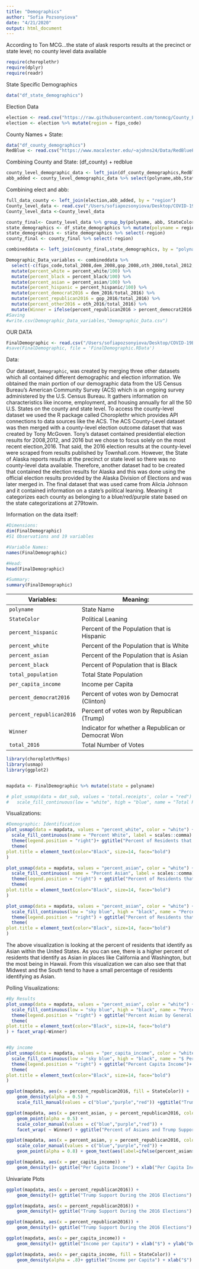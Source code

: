 ```yaml
---
title: "Demographics"
author: "Sofia Pozsonyiova"
date: "4/21/2020"
output: html_document
---
```


According to Ton MCG...the state of alask resports results at the precinct or state level; no county level data available 

```r
require(choroplethr)
require(dplyr)
require(readr)
```

State Specific Demographics 
```r
data("df_state_demographics")
```

Election Data
```r
election <- read.csv("https://raw.githubusercontent.com/tonmcg/County_Level_Election_Results_12-16/master/US_County_Level_Presidential_Results_08-16.csv")
election <- election %>% mutate(region = fips_code)

```

County Names + State: 
```r
data("df_county_demographics")
RedBlue <- read.csv("https://www.macalester.edu/~ajohns24/Data/RedBluePurple.csv")
```

Combining County and State: (df_county) + redblue 
```r
county_level_demographic_data <- left_join(df_county_demographics,RedBlue)
abb_added <- county_level_demographic_data %>% select(polyname,abb,StateColor,region)
```

Combining elect and abb:
```r
full_data_county <- left_join(election,abb_added, by = "region")
County_level_data <- read.csv("/Users/sofiapozsonyiova/Desktop/COVID-19Bayes/Demographic_Data_/full_data_by_county.csv")
County_level_data <-County_level_data 
```

```r
county_final<- County_level_data %>% group_by(polyname, abb, StateColor) %>% summarise_if(is.numeric, sum, na.rm = TRUE)
state_demographics <- df_state_demographics %>% mutate(polyname = region) 
state_demographics <- state_demographics %>% select(-region)
county_final <- county_final %>% select(-region)

combineddata <- left_join(county_final,state_demographics, by = "polyname")

Demographic_Data_variables <- combineddata %>% 
  select(-c(fips_code,total_2008,dem_2008,gop_2008,oth_2008,total_2012,dem_2012,gop_2012,oth_2012))%>% 
  mutate(percent_white = percent_white/100) %>%
  mutate(percent_black = percent_black/100) %>% 
  mutate(percent_asian = percent_asian/100) %>% 
  mutate(percent_hispanic = percent_hispanic/100) %>% 
  mutate(percent_democrat2016 = dem_2016/total_2016) %>% 
  mutate(percent_republican2016 = gop_2016/total_2016) %>% 
  mutate(percent_other2016 = oth_2016/total_2016) %>% 
  mutate(Winner = ifelse(percent_republican2016 > percent_democrat2016 & percent_republican2016 > percent_other2016, "Republican", "Democrat"))%>% filter(total_2016 != 635888)
#Saving 
#write.csv(Demographic_Data_variables,"Demographic_Data.csv")
```

OUR DATA 
```r
FinalDemographic <- read.csv("/Users/sofiapozsonyiova/Desktop/COVID-19Bayes/Demographic_Data_/FINALDemographic_Data.csv")
#save(FinalDemographic, file = 'FinalDemographic.RData')
```

Data:

Our dataset, `Demographic`, was created by merging three other datasets which all contained different demographic and election information. We obtained the main portion of our demographic data from the US Census Bureau’s American Community Survey (ACS) which is an ongoing survey administered by the U.S. Census Bureau. It  gathers information on characteristics like income, employment, and housing  annually for all the 50 U.S. States on the county and state level. To access the county-level dataset we used the R package called Choroplethr which provides API connections to data sources like the ACS. The ACS County-Level dataset was then merged with a county-level election outcome dataset that was created by Tony McGoven. Tony’s dataset contained presidential election results for 2008,2012, and 2016 but we chose to focus solely on the most recent election,2016. That said, the 2016 election results at the county-level were scraped from results published by Townhall.com. However, the State of Alaska reports results at the precinct or state level so there was no county-level data available. Therefore, another dataset had to be created that contained the election results for Alaska and this was done using the official election results provided by the Alaska Division of Elections and was later merged in. The final dataset that was used came from Alicia Johnson and it contained information on a state’s political leaning. Meaning it categorizes each county as belonging to a blue/red/purple state based on the state categorizations at 279towin. 


Information on the data itself: 

```r
#Dimensions:
dim(FinalDemographic)
#51 Observations and 19 variables 

#Variable Names:
names(FinalDemographic)

#Head: 
head(FinalDemographic)

#Summary:
summary(FinalDemographic)
```

+------------------------+---------------------------------------------------+
| Variables:             | Meaning:                                          |
+========================+===================================================+
| `polyname`             | State Name                                        |
|                        |                                                   | 
+------------------------+---------------------------------------------------+
| `StateColor`           | Political Leaning                                 |
|                        |                                                   | 
+------------------------+---------------------------------------------------+
|`percent_hispanic`      | Percent of the Population that is Hispanic        |
|                        |                                                   | 
+------------------------+---------------------------------------------------+
| `percent_white`        | Percent of the Population that is White           |
|                        |                                                   | 
+------------------------+---------------------------------------------------+
| `percent_asian`        | Percent of the Population that is Asian           |  
|                        |                                                   | 
+------------------------+---------------------------------------------------+
| `percent_black`        | Percent of Population that is Black               |  
|                        |                                                   | 
+------------------------+---------------------------------------------------+
|`total_population`      | Total State Population                            | 
|                        |                                                   | 
+------------------------+---------------------------------------------------+
|`per_capita_income`     | Income per Capita                                 |
|                        |                                                   | 
+------------------------+---------------------------------------------------+
|`percent_democrat2016`  | Percent of votes won by Democrat (Clinton)        |  
|                        |                                                   | 
+------------------------+---------------------------------------------------+
|`percent_republican2016`| Percent of votes won by Republican (Trump)        | 
|                        |                                                   | 
+------------------------+---------------------------------------------------+
| `Winner`               | Indicator for whether a Republican or Democrat Won| 
|                        |                                                   |  
+------------------------+---------------------------------------------------+
|`total_2016`            | Total Number of Votes                             | 
|                        |                                                   | 
+------------------------+---------------------------------------------------+


```r
library(choroplethrMaps)
library(usmap)
library(ggplot2)


mapdata <- FinalDemographic %>% mutate(state = polyname)

# plot_usmap(data = dat_sub, values = 'total.receipts', color = "red") + 
#   scale_fill_continuous(low = "white", high = "blue", name = "Total Receipts", label = scales::comma) + theme(legend.position = "right") + facet_wrap(~party) 
```


Visualizations: 
```r
#Demographic: Identification 
plot_usmap(data = mapdata, values = "percent_white", color = "white") + 
  scale_fill_continuous(name = "Percent White", label = scales::comma) + 
  theme(legend.position = "right")+ ggtitle("Percent of Residents that Identify as White") + 
  theme(
plot.title = element_text(color="Black", size=14, face="bold")
)

plot_usmap(data = mapdata, values = "percent_asian", color = "white") + 
  scale_fill_continuous( name = "Percent Asian", label = scales::comma) + 
  theme(legend.position = "right") + ggtitle("Percent of Residents that Identify as Asian") + 
  theme(
plot.title = element_text(color="Black", size=14, face="bold")
)

plot_usmap(data = mapdata, values = "percent_asian", color = "white") + 
  scale_fill_continuous(low = "sky blue", high = "black", name = "Percent Asian", label = scales::comma) + 
  theme(legend.position = "right") + ggtitle("Percent of Residents that Identify as Asian") +
  theme(
plot.title = element_text(color="Black", size=14, face="bold")
) 
```
The above visualization is looking at the percent of residents that identify as Asian within the United States. As you can see, there is a higher percent of residents that identify as Asian in places like California and Washington, but the most being in Hawaii. From this visualization we can also see that that Midwest and the South tend to have a small percentage of residents identifying as Asian. 




Polling Visualizations: 
```r
#By Results 
plot_usmap(data = mapdata, values = "percent_asian", color = "white") + 
  scale_fill_continuous(low = "sky blue", high = "black", name = "Percent Asian", label = scales::comma) + 
  theme(legend.position = "right") + ggtitle("Percent Asian by General Election Results")+
  theme(
plot.title = element_text(color="Black", size=14, face="bold")
) + facet_wrap(~Winner)


#By income 
plot_usmap(data = mapdata, values = "per_capita_income", color = "white") + 
  scale_fill_continuous(low = "sky blue", high = "black", name = "$ Per Capita", label = scales::comma) + 
  theme(legend.position = "right") + ggtitle("Percent Capita Income")+
  theme(
plot.title = element_text(color="Black", size=14, face="bold")
) 
```

```r
ggplot(mapdata, aes(x = percent_republican2016, fill = StateColor)) + 
    geom_density(alpha = 0.5) + 
    scale_fill_manual(values = c("blue","purple","red")) +ggtitle("Trump Support by State Affiliation") + xlab("Trump Support")+ylab("Density")

ggplot(mapdata, aes(x = percent_asian, y = percent_republican2016, color = StateColor)) + 
    geom_point(alpha = 0.5) + 
    scale_color_manual(values = c("blue","purple","red")) + 
    facet_wrap( ~ Winner) + ggtitle("Percent of Asians and Trump Support by Election Outcome") + xlab("Percent Asian") + ylab("Trump Support")

ggplot(mapdata, aes(x = percent_asian, y = percent_republican2016, color = Winner)) + 
    scale_color_manual(values = c("blue","purple","red")) + 
    geom_point(alpha = 0.8) + geom_text(aes(label=ifelse(percent_asian>.2,as.character(state),"")),hjust=1.2,vjust=0)+ geom_text(aes(label=ifelse(percent_republican2016<.2,as.character(state),"")),hjust=-.1,vjust=0) + ggtitle("Percent of Asians and Trump Support by Election Outcome") + xlab("Percent Asian") + ylab("Trump Support")

ggplot(mapdata, aes(x = per_capita_income)) + 
    geom_density()+ ggtitle("Per Capita Income") + xlab("Per Capita Income") + ylab("Density") + facet_wrap(~Winner)
```
Univariate Plots
```r
ggplot(mapdata, aes(x = percent_republican2016)) + 
    geom_density()+ ggtitle("Trump Support During the 2016 Elections") + xlab("Percent of Trump Support") + ylab("Density") 

ggplot(mapdata, aes(x = percent_republican2016)) + 
    geom_density()+ ggtitle("Trump Support During the 2016 Elections") + xlab("Percent of Trump Support") + ylab("Density")

ggplot(mapdata, aes(x = percent_republican2016)) + 
    geom_density()+ ggtitle("Trump Support During the 2016 Elections") + xlab("Percent of Trump Support") + ylab("Density") + facet_wrap(~StateColor)

ggplot(mapdata, aes(x = per_capita_income)) + 
    geom_density()+ ggtitle("Income per Capita") + xlab("$") + ylab("Density") 

ggplot(mapdata, aes(x = per_capita_income, fill = StateColor)) + 
    geom_density(alpha = .8)+ ggtitle("Income per Capita") + xlab("$") + ylab("Density")
```


